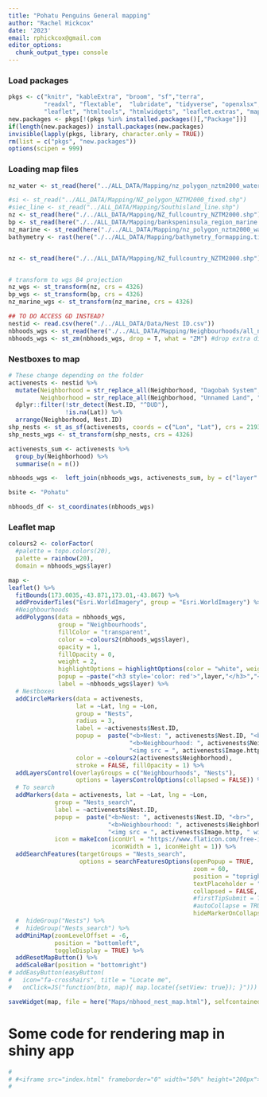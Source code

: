 ```yaml
---
title: "Pohatu Penguins General mapping"
author: "Rachel Hickcox"
date: '2023'
email: rphickcox@gmail.com
editor_options:
  chunk_output_type: console
---
```


### Load packages
```r
pkgs <- c("knitr", "kableExtra", "broom", "sf","terra",
          "readxl", "flextable",  "lubridate", "tidyverse", "openxlsx", 
          "leaflet", "htmltools", "htmlwidgets", "leaflet.extras", "mapview", "here")
new.packages <- pkgs[!(pkgs %in% installed.packages()[,"Package"])]
if(length(new.packages)) install.packages(new.packages)
invisible(lapply(pkgs, library, character.only = TRUE))
rm(list = c("pkgs", "new.packages"))
options(scipen = 999)
```

### Loading map files
```r
nz_water <- st_read(here("../ALL_DATA/Mapping/nz_polygon_nztm2000_water75.shp"))

#si <- st_read("../ALL_DATA/Mapping/NZ_polygon_NZTM2000_fixed.shp") 
#siec_line <- st_read("../ALL_DATA/Mapping/Southisland_line.shp")
nz <- st_read(here("./../ALL_DATA/Mapping/NZ_fullcountry_NZTM2000.shp"))
bp <- st_read(here("./../ALL_DATA/Mapping/bankspeninsula_region_marine.shp"))
nz_marine <- st_read(here("./../ALL_DATA/Mapping/nz_polygon_nztm2000_water75.shp"))
bathymetry <- rast(here("./../ALL_DATA/Mapping/bathymetry_formapping.tif"))


nz <- st_read(here("./../ALL_DATA/Mapping/NZ_fullcountry_NZTM2000.shp"))


# transform to wgs 84 projection
nz_wgs <- st_transform(nz, crs = 4326)
bp_wgs <- st_transform(bp, crs = 4326)
nz_marine_wgs <- st_transform(nz_marine, crs = 4326)

## TO DO ACCESS GD INSTEAD?
nestid <- read.csv(here("./../ALL_DATA/Data/Nest ID.csv"))
nbhoods_wgs <- st_read(here("./../ALL_DATA/Mapping/Neighbourhoods/all_neighbourhoods_wgs.shp"))
nbhoods_wgs <- st_zm(nbhoods_wgs, drop = T, what = "ZM") #drop extra dimensions
```

### Nestboxes to map
```r
# These change depending on the folder
activenests <- nestid %>% 
  mutate(Neighborhood = str_replace_all(Neighborhood, "Dagobah System", "The Dagobah System"), 
         Neighborhood = str_replace_all(Neighborhood, "Unnamed Land", "The Unnamed Land")) %>% 
  dplyr::filter(!str_detect(Nest.ID, "^DUD"), 
                !is.na(Lat)) %>% 
  arrange(Neighborhood, Nest.ID)
shp_nests <- st_as_sf(activenests, coords = c("Lon", "Lat"), crs = 2193)
shp_nests_wgs <- st_transform(shp_nests, crs = 4326)

activenests_sum <- activenests %>% 
  group_by(Neighborhood) %>% 
  summarise(n = n())

nbhoods_wgs <-  left_join(nbhoods_wgs, activenests_sum, by = c("layer" = "Neighborhood")) 

bsite <- "Pohatu" 

nbhoods_df <- st_coordinates(nbhoods_wgs)
```

### Leaflet map
```r
colours2 <- colorFactor(
  #palette = topo.colors(20), 
  palette = rainbow(20), 
  domain = nbhoods_wgs$layer)

map <- 
leaflet() %>%
  fitBounds(173.0035,-43.871,173.01,-43.867) %>% 
  addProviderTiles("Esri.WorldImagery", group = "Esri.WorldImagery") %>% 
  #Neighbourhoods
  addPolygons(data = nbhoods_wgs, 
              group = "Neighbourhoods",
              fillColor = "transparent",
              color = ~colours2(nbhoods_wgs$layer),
              opacity = 1,
              fillOpacity = 0,
              weight = 2, 
              highlightOptions = highlightOptions(color = "white", weight = 3, bringToFront = TRUE), 
              popup = ~paste("<h3 style='color: red'>",layer,"</h3>","<b>Number of nests:</b>",n,"<br>","<b>", sep=" "), 
              label = ~nbhoods_wgs$layer) %>% 
  # Nestboxes
  addCircleMarkers(data = activenests, 
                   lat = ~Lat, lng = ~Lon, 
                   group = "Nests",
                   radius = 3, 
                   label = ~activenests$Nest.ID,
                   popup =  paste("<b>Nest: ", activenests$Nest.ID, "<br>",
                                  "<b>Neighbourhood: ", activenests$Neighborhood, "<br>",
                                  "<img src = ", activenests$Image.http, " width='100'>"), 
                   color = ~colours2(activenests$Neighborhood),
                   stroke = FALSE, fillOpacity = 1) %>% 
  addLayersControl(overlayGroups = c("Neighbourhoods", "Nests"),    
                   options = layersControlOptions(collapsed = FALSE)) %>% 
  # To search
  addMarkers(data = activenests, lat = ~Lat, lng = ~Lon, 
             group = "Nests_search",
             label = ~activenests$Nest.ID,
             popup =  paste("<b>Nest: ", activenests$Nest.ID, "<br>",
                            "<b>Neighbourhood: ", activenests$Neighborhood, "<br>",
                            "<img src = ", activenests$Image.http, " width='100'>"), 
             icon = makeIcon(iconUrl = "https://www.flaticon.com/free-icon/penguin_3673523", 
                             iconWidth = 1, iconHeight = 1)) %>% 
  addSearchFeatures(targetGroups = "Nests_search", 
                    options = searchFeaturesOptions(openPopup = TRUE, 
                                                    zoom = 60, 
                                                    position = "topright", 
                                                    textPlaceholder = "SEARCH FOR A NESTBOX",
                                                    collapsed = FALSE,
                                                    #firstTipSubmit = TRUE,
                                                    #autoCollapse = TRUE, 
                                                    hideMarkerOnCollapse = T)) %>% 
  #  hideGroup("Nests") %>% 
  #  hideGroup("Nests_search") %>% 
  addMiniMap(zoomLevelOffset = -6, 
             position = "bottomleft", 
             toggleDisplay = TRUE) %>%   
  addResetMapButton() %>%
  addScaleBar(position = "bottomright") 
# addEasyButton(easyButton(
#   icon="fa-crosshairs", title = "Locate me", 
#   onClick=JS("function(btn, map){ map.locate({setView: true}); }")))

saveWidget(map, file = here("Maps/nbhood_nest_map.html"), selfcontained = TRUE)
```

# Some code for rendering map in shiny app
```r

# 
# #<iframe src="index.html" frameborder="0" width="50%" height="200px"></iframe>
# 

```
